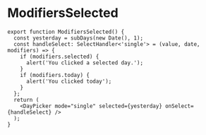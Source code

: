
# ModifiersSelected



<ModifiersSelected />

```tsx
export function ModifiersSelected() {
  const yesterday = subDays(new Date(), 1);
  const handleSelect: SelectHandler<'single'> = (value, date, modifiers) => {
    if (modifiers.selected) {
      alert('You clicked a selected day.');
    }
    if (modifiers.today) {
      alert('You clicked today');
    }
  };
  return (
    <DayPicker mode="single" selected={yesterday} onSelect={handleSelect} />
  );
}
```
